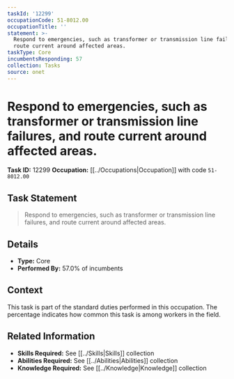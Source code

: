 ```yaml
---
taskId: '12299'
occupationCode: 51-8012.00
occupationTitle: ''
statement: >-
  Respond to emergencies, such as transformer or transmission line failures, and
  route current around affected areas.
taskType: Core
incumbentsResponding: 57
collection: Tasks
source: onet
---
```

# Respond to emergencies, such as transformer or transmission line failures, and route current around affected areas.

**Task ID:** 12299
**Occupation:** [[../Occupations|Occupation]] with code `51-8012.00`

## Task Statement

> Respond to emergencies, such as transformer or transmission line failures, and route current around affected areas.

## Details

- **Type:** Core
- **Performed By:** 57.0% of incumbents

## Context

This task is part of the standard duties performed in this occupation. The percentage indicates how common this task is among workers in the field.

## Related Information

- **Skills Required:** See [[../Skills|Skills]] collection
- **Abilities Required:** See [[../Abilities|Abilities]] collection
- **Knowledge Required:** See [[../Knowledge|Knowledge]] collection
